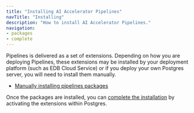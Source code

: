 ```yaml
---
title: "Installing AI Accelerator Pipelines"
navTitle: "Installing"
description: "How to install AI Accelerator Pipelines."
navigation:
- packages
- complete
---
```


Pipelines is delivered as a set of extensions. Depending on how you are deploying Pipelines, these extensions may be installed by your deployment platform (such as EDB Cloud Service) or if you deploy your own Postgres server, you will need to install them manually.

- [Manually installing pipelines packages](packages)

Once the packages are installed, you can [complete the installation](complete) by activating the extensions within Postgres.
